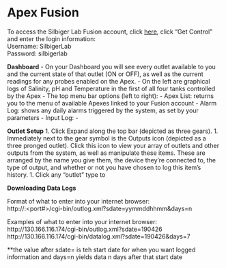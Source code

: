 # Apex Fusion


To access the Silbiger Lab Fusion account, click [here](apexfusion.com), click "Get Control" and enter the login information:  
Username: SilbigerLab  
Password: silbigerlab  

**Dashboard**
- On your Dashboard you will see every outlet available to you and the current state of that outlet (ON or OFF), as well as the current readings for any probes enabled on the Apex.
- On the left are graphical logs of Salinity, pH and Temperature in the first of all four tanks controlled by the Apex
- The top menu bar options (left to right):
  - Apex List: returns you to the menu of available Apexes linked to your Fusion account
  - Alarm Log: shows any daily alarms triggered by the system, as set by your parameters
  - Input Log: 
  - 

**Outlet Setup**
1. Click Expand along the top bar (depicted as three gears).
1. Immediately next to the gear symbol is the Outputs icon (depicted as a three pronged outlet).  Click this icon to view your array of outlets and other outputs from the system, as well as manipulate these items.  These are arranged by the name you give them, the device they're connected to, the type of output, and whether or not you have chosen to log this item's history.
1. Click any "outlet" type to 


**Downloading Data Logs**

Format of what to enter into your internet browser:  
http://<your IP address or DynDNS name>:<port#>/cgi-bin/outlog.xml?sdate=yymmddhhmm&days=n  

Examples of what to enter into your internet browser:  
http://130.166.116.174/cgi-bin/outlog.xml?sdate=190426  
http://130.166.116.174/cgi-bin/datalog.xml?sdate=190426&days=7  

**the value after sdate= is teh start date for when you want logged information and days=n yields data n days after that start date

